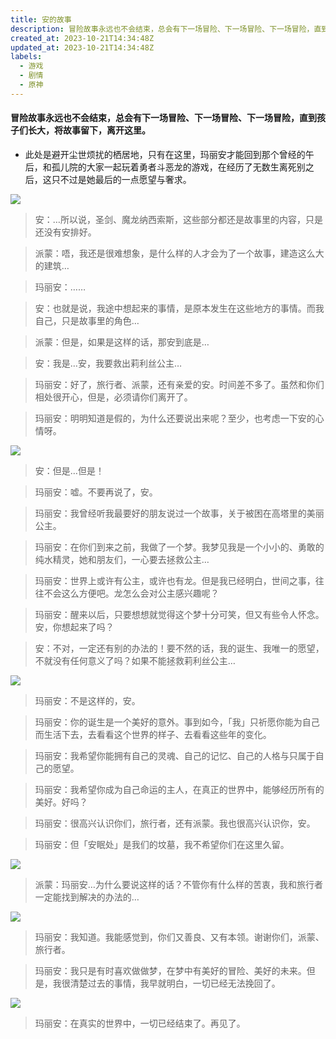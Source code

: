 ```yaml
---
title: 安的故事
description: 冒险故事永远也不会结束，总会有下一场冒险、下一场冒险、下一场冒险，直到孩子们长大，将故事留下，离开这里。
created_at: 2023-10-21T14:34:48Z
updated_at: 2023-10-21T14:34:48Z
labels:
  - 游戏
  - 剧情
  - 原神
---
```


#### 冒险故事永远也不会结束，总会有下一场冒险、下一场冒险、下一场冒险，直到孩子们长大，将故事留下，离开这里。

- 此处是避开尘世烦扰的栖居地，只有在这里，玛丽安才能回到那个曾经的午后，和孤儿院的大家一起玩着勇者斗恶龙的游戏，在经历了无数生离死别之后，这只不过是她最后的一点愿望与奢求。

![](https://raw.githubusercontent.com/liucys/blog/main/images/20230929133317.webp)

> 安：…所以说，圣剑、魔龙纳西索斯，这些部分都还是故事里的内容，只是还没有安排好。

> 派蒙：唔，我还是很难想象，是什么样的人才会为了一个故事，建造这么大的建筑…

> 玛丽安：……

> 安：也就是说，我途中想起来的事情，是原本发生在这些地方的事情。而我自己，只是故事里的角色…

> 派蒙：但是，如果是这样的话，那安到底是…

> 安：我是…安，我要救出莉利丝公主…

> 玛丽安：好了，旅行者、派蒙，还有亲爱的安。时间差不多了。虽然和你们相处很开心，但是，必须请你们离开了。

> 玛丽安：明明知道是假的，为什么还要说出来呢？至少，也考虑一下安的心情呀。

![](https://raw.githubusercontent.com/liucys/blog/main/images/20230929133423.webp)

> 安：但是…但是！

> 玛丽安：嘘。不要再说了，安。

> 玛丽安：我曾经听我最要好的朋友说过一个故事，关于被困在高塔里的美丽公主。

> 玛丽安：在你们到来之前，我做了一个梦。我梦见我是一个小小的、勇敢的纯水精灵，她和朋友们，一心要去拯救公主…

> 玛丽安：世界上或许有公主，或许也有龙。但是我已经明白，世间之事，往往不会这么方便吧。龙怎么会对公主感兴趣呢？

> 玛丽安：醒来以后，只要想想就觉得这个梦十分可笑，但又有些令人怀念。安，你想起来了吗？

> 安：不对，一定还有别的办法的！要不然的话，我的诞生、我唯一的愿望，不就没有任何意义了吗？如果不能拯救莉利丝公主…

![](https://raw.githubusercontent.com/liucys/blog/main/images/20231021222319.webp)

> 玛丽安：不是这样的，安。

> 玛丽安：你的诞生是一个美好的意外。事到如今，「我」只祈愿你能为自己而生活下去，去看看这个世界的样子、去看看这些年的变化。

> 玛丽安：我希望你能拥有自己的灵魂、自己的记忆、自己的人格与只属于自己的愿望。

> 玛丽安：我希望你成为自己命运的主人，在真正的世界中，能够经历所有的美好。好吗？

> 玛丽安：很高兴认识你们，旅行者，还有派蒙。我也很高兴认识你，安。

> 玛丽安：但「安眠处」是我们的坟墓，我不希望你们在这里久留。

![](https://raw.githubusercontent.com/liucys/blog/main/images/20230929134303.webp)

> 派蒙：玛丽安…为什么要说这样的话？不管你有什么样的苦衷，我和旅行者一定能找到解决的办法的…

![](https://raw.githubusercontent.com/liucys/blog/main/images/20230929133949.webp)

> 玛丽安：我知道。我能感觉到，你们又善良、又有本领。谢谢你们，派蒙、旅行者。

> 玛丽安：我只是有时喜欢做做梦，在梦中有美好的冒险、美好的未来。但是，我很清楚过去的事情，我早就明白，一切已经无法挽回了。

![](https://raw.githubusercontent.com/liucys/blog/main/images/20230929133853.webp)

> 玛丽安：在真实的世界中，一切已经结束了。再见了。
